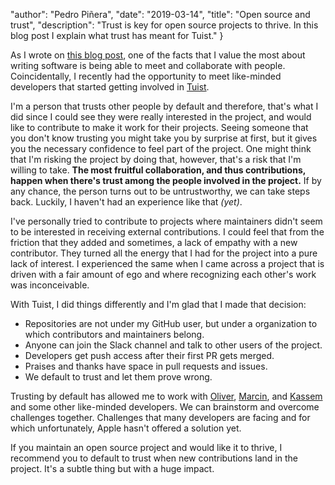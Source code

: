 
  "author": "Pedro Piñera",
  "date": "2019-03-14",
  "title": "Open source and trust",
  "description": "Trust is key for open source projects to thrive. In this blog post I explain what trust has meant for Tuist."
}




As I wrote on [this blog post](/2019/03/01/software-and-people), one of the facts that I value the most about writing software is being able to meet and collaborate with people. Coincidentally, I recently had the opportunity to meet like-minded developers that started getting involved in [Tuist](https://tuist.io).

I'm a person that trusts other people by default and therefore, that's what I did since I could see they were really interested in the project, and would like to contribute to make it work for their projects. Seeing someone that you don't know trusting you might take you by surprise at first, but it gives you the necessary confidence to feel part of the project. One might think that I'm risking the project by doing that, however, that's a risk that I'm willing to take. **The most fruitful collaboration, and thus contributions, happen when there's trust among the people involved in the project.** If by any chance, the person turns out to be untrustworthy, we can take steps back. Luckily, I haven't had an experience like that _(yet)_.

I've personally tried to contribute to projects where maintainers didn't seem to be interested in receiving external contributions. I could feel that from the friction that they added and sometimes, a lack of empathy with a new contributor. They turned all the energy that I had for the project into a pure lack of interest. I experienced the same when I came across a project that is driven with a fair amount of ego and where recognizing each other's work was inconceivable.

With Tuist, I did things differently and I'm glad that I made that decision:

- Repositories are not under my GitHub user, but under a organization to which contributors and maintainers belong.
- Anyone can join the Slack channel and talk to other users of the project.
- Developers get push access after their first PR gets merged.
- Praises and thanks have space in pull requests and issues.
- We default to trust and let them prove wrong.

Trusting by default has allowed me to work with [Oliver](https://github.com/ollieatkinson), [Marcin](https://github.com/marciniwanicki), and [Kassem](https://github.com/kwridan) and some other like-minded developers. We can brainstorm and overcome challenges together. Challenges that many developers are facing and for which unfortunately, Apple hasn't offered a solution yet.

If you maintain an open source project and would like it to thrive, I recommend you to default to trust when new contributions land in the project. It's a subtle thing but with a huge impact.

    